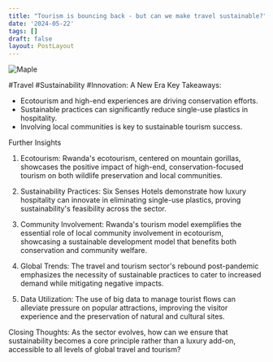 ```yaml
---
title: "Tourism is bouncing back - but can we make travel sustainable?"
date: '2024-05-22'
tags: []
draft: false
layout: PostLayout
---
```


<div className="flex justify-center">
  <div className="my-1 w-full px-2 xl:my-1 xl:w-1/2 xl:px-2">
    <img src="https://img.youtube.com/vi/px4Ownc6Qbo/0.jpg" alt="Maple" className="mx-auto h-58 w-auto" />
  </div>
</div>

#Travel #Sustainability #Innovation: A New Era
Key Takeaways:
- Ecotourism and high-end experiences are driving conservation efforts.
- Sustainable practices can significantly reduce single-use plastics in hospitality.
- Involving local communities is key to sustainable tourism success.

Further Insights
1. Ecotourism:
Rwanda's ecotourism, centered on mountain gorillas, showcases the positive impact of high-end, conservation-focused tourism on both wildlife preservation and local communities.

2. Sustainability Practices:
Six Senses Hotels demonstrate how luxury hospitality can innovate in eliminating single-use plastics, proving sustainability's feasibility across the sector.

3. Community Involvement:
Rwanda's tourism model exemplifies the essential role of local community involvement in ecotourism, showcasing a sustainable development model that benefits both conservation and community welfare.

4. Global Trends:
The travel and tourism sector's rebound post-pandemic emphasizes the necessity of sustainable practices to cater to increased demand while mitigating negative impacts.

5. Data Utilization:
The use of big data to manage tourist flows can alleviate pressure on popular attractions, improving the visitor experience and the preservation of natural and cultural sites.

Closing Thoughts:
As the sector evolves, how can we ensure that sustainability becomes a core principle rather than a luxury add-on, accessible to all levels of global travel and tourism?

